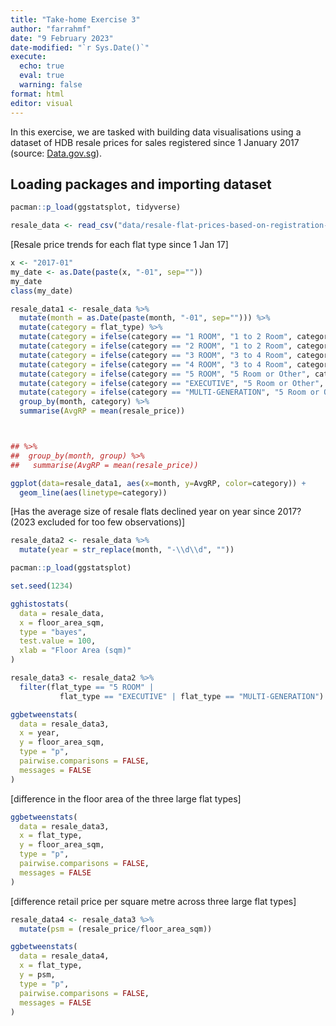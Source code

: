```yaml
---
title: "Take-home Exercise 3"
author: "farrahmf"
date: "9 February 2023"
date-modified: "`r Sys.Date()`"
execute: 
  echo: true
  eval: true
  warning: false
format: html
editor: visual
---
```


In this exercise, we are tasked with building data visualisations using a dataset of HDB resale prices for sales registered since 1 January 2017 (source: [Data.gov.sg](https://data.gov.sg/dataset/resale-flat-prices?resource_id=f1765b54-a209-4718-8d38-a39237f502b3)).

## Loading packages and importing dataset

```r
pacman::p_load(ggstatsplot, tidyverse)

```

```r
resale_data <- read_csv("data/resale-flat-prices-based-on-registration-date-from-jan-2017-onwards.csv")
```

\[Resale price trends for each flat type since 1 Jan 17\]

```r
x <- "2017-01"
my_date <- as.Date(paste(x, "-01", sep=""))
my_date
class(my_date)
```

```r

resale_data1 <- resale_data %>%
  mutate(month = as.Date(paste(month, "-01", sep=""))) %>%
  mutate(category = flat_type) %>%
  mutate(category = ifelse(category == "1 ROOM", "1 to 2 Room", category)) %>%
  mutate(category = ifelse(category == "2 ROOM", "1 to 2 Room", category)) %>%
  mutate(category = ifelse(category == "3 ROOM", "3 to 4 Room", category)) %>%
  mutate(category = ifelse(category == "4 ROOM", "3 to 4 Room", category)) %>%
  mutate(category = ifelse(category == "5 ROOM", "5 Room or Other", category)) %>%
  mutate(category = ifelse(category == "EXECUTIVE", "5 Room or Other", category)) %>%
  mutate(category = ifelse(category == "MULTI-GENERATION", "5 Room or Other", category)) %>%
  group_by(month, category) %>%
  summarise(AvgRP = mean(resale_price))



## %>%
##  group_by(month, group) %>%
##   summarise(AvgRP = mean(resale_price))
```

```r
ggplot(data=resale_data1, aes(x=month, y=AvgRP, color=category)) +
  geom_line(aes(linetype=category))
```

\[Has the average size of resale flats declined year on year since 2017? (2023 excluded for too few observations)\]

```r
resale_data2 <- resale_data %>%
  mutate(year = str_replace(month, "-\\d\\d", "")) 
```

```r
pacman::p_load(ggstatsplot)
```

```r
set.seed(1234)

gghistostats(
  data = resale_data,
  x = floor_area_sqm,
  type = "bayes",
  test.value = 100,
  xlab = "Floor Area (sqm)"
)
```

```r
resale_data3 <- resale_data2 %>%
  filter(flat_type == "5 ROOM" | 
           flat_type == "EXECUTIVE" | flat_type == "MULTI-GENERATION")


```

```r
ggbetweenstats(
  data = resale_data3,
  x = year, 
  y = floor_area_sqm,
  type = "p",
  pairwise.comparisons = FALSE,
  messages = FALSE
)
```

\[difference in the floor area of the three large flat types\]

```r
ggbetweenstats(
  data = resale_data3,
  x = flat_type, 
  y = floor_area_sqm,
  type = "p",
  pairwise.comparisons = FALSE,
  messages = FALSE
)
```

\[difference retail price per square metre across three large flat types\]

```r
resale_data4 <- resale_data3 %>%
  mutate(psm = (resale_price/floor_area_sqm))
```

```r
ggbetweenstats(
  data = resale_data4,
  x = flat_type, 
  y = psm,
  type = "p",
  pairwise.comparisons = FALSE,
  messages = FALSE
)
```

